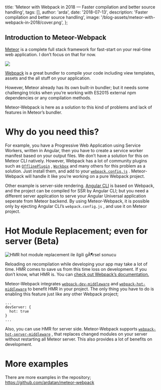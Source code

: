 
  title:
    'Meteor with Webpack in 2018 — Faster compilation and better source handling',
  tags: [],
  author: 'arda',
  date: '2018-07-13',
  description: 'Faster compilation and better source handling',
  image: '/blog-assets/meteor-with-webpack-in-2018/cover.png',
};


## Introduction to Meteor-Webpack

[Meteor](https://meteor.com) is a complete full stack framework for fast-start on your real-time web application. I don’t focus on that for now.

![](https://github.com/the-guild-org/oneblog/blob/master/img/704/0*HlAocP6PijF4VfIO.png?raw=true)

[Webpack](https://webpack.js.org) is a great bundler to compile your code including view templates, assets and the all stuff on your application.

However, Meteor already has its own built-in bundler; but it needs some challenging tricks when you’re working with ES2015 external npm dependencies or any compilation methods.

Meteor-Webpack is here as a solution to this kind of problems and lack of features in Meteor’s bundler.

# Why do you need this?

For example, you have a Progressive Web Application using Service Workers, written in Angular, then you have to create a service worker manifest based on your output files. We don’t have a solution for this on Meteor CLI natively. However, Webpack has a lot of community plugins such as [`OfflinePlugin`](https://github.com/NekR/offline-plugin) , [`Workbox`](https://developers.google.com/web/tools/workbox/guides/codelabs/webpack) and many others for this problem as a solution. Just install them, and add to your [`webpack.config.js`](https://webpack.js.org/configuration/) . Meteor-Webpack will handle it like you’re working on a pure Webpack project.

Other example is server-side rendering. [Angular CLI](https://cli.angular.io) is based on Webpack, and the project can be compiled for SSR by Angular CLI; but you need a different server application to serve your Angular Universal application seperate from Meteor backend. By using Meteor-Webpack, it is possible only by ejecting Angular CLI’s `webpack.config.js` , and use it on Meteor project.

# Hot Module Replacement; even for server (Beta)

![HMR hot module replacement ile ilgili gÃ¶rsel sonucu](https://github.com/the-guild-org/oneblog/blob/master/img/704/1*v9fTLeyCHg3hVpdjKhvLxw.png?raw=true 'Hot Module Replacement')

Reloading on recompilation while developing your app may take a lot of time. HMR comes to save us from this time loss on development. If you don’t know, what HMR is. You can [check out Webpack’s documentation.](https://webpack.js.org/concepts/hot-module-replacement/)

Meteor-Webpack integrates [`webpack-dev-middleware`](https://github.com/webpack/webpack-dev-middleware) and [`webpack-hot-middleware`](https://github.com/webpack-contrib/webpack-hot-middleware) to benefit HMR in your project. The only thing you have to do is enabling this feature just like any other Webpack project;

```
...
devServer: {
  hot: true
}
...
```

Also, you can use HMR for server side. Meteor-Webpack supports [`webpack-hot-server-middleware`](https://github.com/60frames/webpack-hot-server-middleware) , that replaces changed modules on your server without restarting all Meteor server. This also provides a lot of benefits on development.

# More examples

There are more examples in the repository; <https://github.com/ardatan/meteor-webpack>
